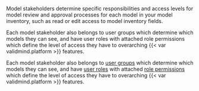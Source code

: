 Model stakeholders determine specific responsibilities and access levels for model review and approval processes for each model in your model inventory, such as read or edit access to model inventory fields.

:::: {.content-visible unless-format="revealjs"}
::: {.callout title="What permissions do model stakeholders have?"}
Each model stakeholder also belongs to user groups which determine which models they can see, and have user roles with attached role permissions which define the level of access they have to overarching {{< var validmind.platform >}} features.

:::

::::


:::: {.content-hidden unless-format="revealjs"}
Each model stakeholder also belongs to [user groups](/guide/configuration/manage-groups.qmd){target="_blank"} which determine which models they can see, and have [user roles](/guide/configuration/manage-roles.qmd){target="_blank"} with attached [role permissions](/guide/configuration/manage-permissions.qmd){target="_blank"} which define the level of access they have to overarching {{< var validmind.platform >}} features.

::::